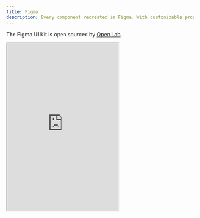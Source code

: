 ```yaml
---
title: Figma
description: Every component recreated in Figma. With customizable props, typography and icons.
---
```


The Figma UI Kit is open sourced by [Open Lab](https://github.com/OpenLabs-dev).

<div className="w-full mt-4 aspect-video">
  <iframe
    src="https://embed.figma.com/file/1354464067434498042/hf_embed?community_viewer=true&embed_host=fastma&fuid=1338616720486870221&hub_file_id=1354464067434498042&kind=file&viewer=1"
    className="overflow-hidden rounded-large border w-full"
    height="450"
    allowFullScreen
  />
</div>

## Grab a copy

[Link to Figma](https://www.figma.com/community/file/1354464067434498042/open-ui)
